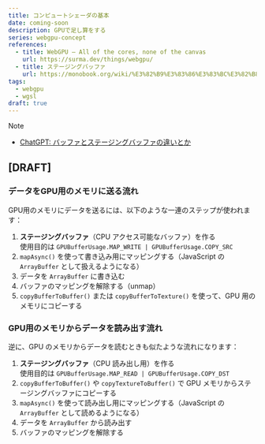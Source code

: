 ```yaml
---
title: コンピュートシェーダの基本
date: coming-soon
description: GPUで足し算をする
series: webgpu-concept
references:
  - title: WebGPU — All of the cores, none of the canvas
    url: https://surma.dev/things/webgpu/
  - title: ステージングバッファ
    url: https://monobook.org/wiki/%E3%82%B9%E3%83%86%E3%83%BC%E3%82%B8%E3%83%B3%E3%82%B0%E3%83%90%E3%83%83%E3%83%95%E3%82%A1
tags:
  - webgpu
  - wgsl
draft: true
---
```


> [!note]
>
> - [ChatGPT: バッファとステージングバッファの違いとか](https://chatgpt.com/c/6806e75b-a60c-8000-a5e8-66fb838d8749)

## [DRAFT]

### データをGPU用のメモリに送る流れ

GPU用のメモリにデータを送るには、以下のような一連のステップが使われます：

1. **ステージングバッファ**（CPU アクセス可能なバッファ）を作る  
   使用目的は `GPUBufferUsage.MAP_WRITE | GPUBufferUsage.COPY_SRC`
2. `mapAsync()` を使って書き込み用にマッピングする（JavaScript の `ArrayBuffer` として扱えるようになる）
3. データを `ArrayBuffer` に書き込む
4. バッファのマッピングを解除する（unmap）
5. `copyBufferToBuffer()` または `copyBufferToTexture()` を使って、GPU 用のメモリにコピーする

### GPU用のメモリからデータを読み出す流れ

逆に、GPU のメモリからデータを読むときも似たような流れになります：

1. **ステージングバッファ**（CPU 読み出し用）を作る  
   使用目的は `GPUBufferUsage.MAP_READ | GPUBufferUsage.COPY_DST`
2. `copyBufferToBuffer()` や `copyTextureToBuffer()` で GPU メモリからステージングバッファにコピーする
3. `mapAsync()` を使って読み出し用にマッピングする（JavaScript の `ArrayBuffer` として読めるようになる）
4. データを `ArrayBuffer` から読み出す
5. バッファのマッピングを解除する

